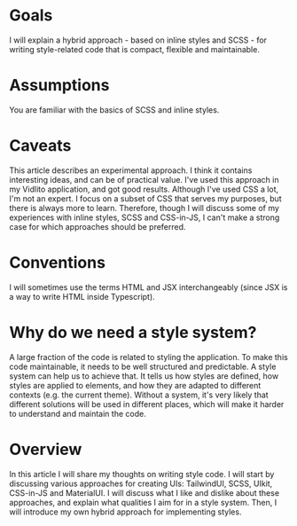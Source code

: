 # Goals

I will explain a hybrid approach - based on inline styles and SCSS - for writing style-related code that is compact,
flexible and maintainable.

# Assumptions

You are familiar with the basics of SCSS and inline styles.

# Caveats

This article describes an experimental approach. I think it contains interesting ideas, and can be of practical
value. I've used this approach in my Vidlito application, and got good results.
Although I've used CSS a lot, I'm not an expert. I focus on a subset of CSS that serves my purposes, but there is
always more to learn. Therefore, though I will discuss some of my experiences with inline styles, SCSS and CSS-in-JS,
I can't make a strong case for which approaches should be preferred.

# Conventions

I will sometimes use the terms HTML and JSX interchangeably (since JSX is a way to write HTML inside Typescript).

# Why do we need a style system?

A large fraction of the code is related to styling the application. To make this code maintainable, it needs to be
well structured and predictable. A style system can help us to achieve that. It tells us how styles are defined,
how styles are applied to elements, and how they are adapted to different contexts (e.g. the current theme). Without a system,
it's very likely that different solutions will be used in different places, which will make it harder
to understand and maintain the code.

# Overview

In this article I will share my thoughts on writing style code. I will start by discussing various approaches for creating
UIs: TailwindUI, SCSS, UIkit, CSS-in-JS and MaterialUI. I will discuss what I like and dislike about these approaches,
and explain what qualities I aim for in a style system. Then, I will introduce my own hybrid approach for implementing styles.
